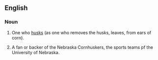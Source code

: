 ==English==
===Noun===
{{en-noun}}

#One who [[husk]]s (as one who removes the husks, leaves, from ears of corn).
#{{US}}{{slang}} A fan or backer of the Nebraska Cornhuskers, the sports teams pf the University of Nebraska.